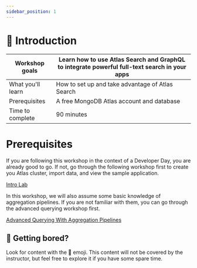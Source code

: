 ```yaml
---
sidebar_position: 1
---
```


# 📘 Introduction

|Workshop goals|Learn how to use Atlas Search and GraphQL to integrate powerful full-text search in your apps|
|-|-|
|What you'll learn|How to set up and take advantage of Atlas Search|
|Prerequisites|A free <Link href="http://mongodb.com/try">MongoDB Atlas account</Link> and database|
|Time to complete|90 minutes|

# Prerequisites

If you are following this workshop in the context of a Developer Day, you are already good to go. If not, go through the following workshop first to create you Atlas cluster, import data, and view the sample application.

[Intro Lab](https://mongodb-developer.github.io/intro-lab)

In this workshop, we will also assume some basic knowledge of aggregation pipelines. If you are not familiar with them, you can go through the advanced querying workshop first.

[Advanced Querying With Aggregation Pipelines](https://mongodb-developer.github.io/aggregation-workshop/)

## 🦸 Getting bored?

Look for content with the 🦸 emoji. This content will not be covered by the instructor, but feel free to explore it if you have some spare time.
